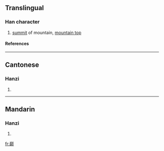 {{see|巔}}

==Translingual==
===Han character===
{{Han char|rn=46|rad=山|as=16|sn=19|four=|canj=山十金人 (UJCO)}}
# [[summit]] of mountain, [[mountain top]]
====References====
{{Han ref|kx=0322.181|hdz=10805.090|uh=5DC5|ud=24005}}
----
==Cantonese==
===Hanzi===
{{yue-hanzi|jyut=|y=din1}}
# {{defn|Cantonese}}
----
==Mandarin==
===Hanzi===
{{cmn-hanzi|tra=巔|pin=[[diān]] ([[dian1]])|wg=tien<sup>1</sup>}}
# {{defn|Mandarin}}

[[fr:巅]]